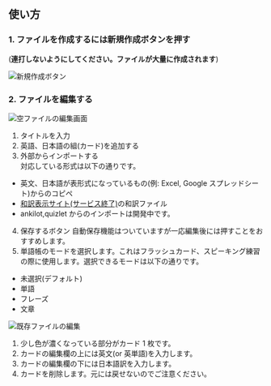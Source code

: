 ## 使い方

### 1. ファイルを作成するには新規作成ボタンを押す

(**連打しないようにしてください。ファイルが大量に作成されます**)

![新規作成ボタン](/img/create-button.webp)

### 2. ファイルを編集する

![空ファイルの編集画面](/img/newfile-edit.webp)

1. タイトルを入力
2. 英語、日本語の組(カード)を追加する
3. 外部からインポートする  
   対応している形式は以下の通りです。

- 英文、日本語が表形式になっているもの(例: Excel, Google スプレッドシート)からのコピペ
- [和訳表示サイト(サービス終了)](https://chakkun1121.github.io/view-english)の和訳ファイル
- ankilot,quizlet からのインポートは開発中です。

4. 保存するボタン 自動保存機能はついていますが一応編集後には押すことをおすすめします。
5. 単語帳のモードを選択します。これはフラッシュカード、スピーキング練習の際に使用します。選択できるモードは以下の通りです。

- 未選択(デフォルト)
- 単語
- フレーズ
- 文章

![既存ファイルの編集](/img/edit-file.webp)

1. 少し色が濃くなっている部分がカード 1 枚です。
2. カードの編集欄の上には英文(or 英単語)を入力します。
3. カードの編集欄の下には日本語訳を入力します。
4. カードを削除します。元には戻せないのでご注意ください。
